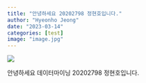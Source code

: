 ```yaml
---
title: "안녕하세요 20202798 정현호입니다."
author: "Hyeonho Jeong"
date: "2023-03-14"
categories: [test]
image: "image.jpg"
---
```


![](image.jpg)


안녕하세요 데이터마이닝 20202798 정현호입니다.